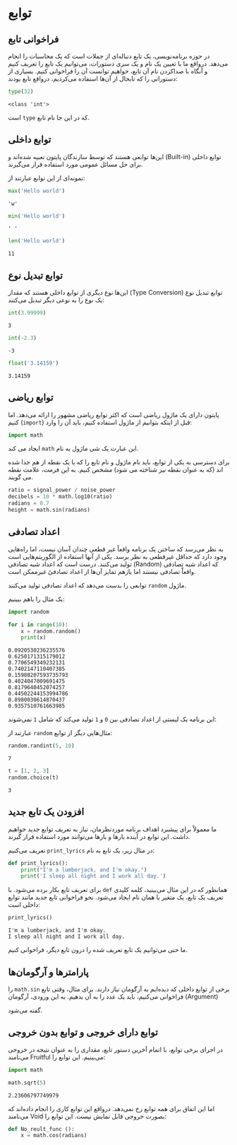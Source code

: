 # توابع {#functions}

## فراخوانی تابع {#import-function}

در حوزه برنامه‌نویسی،
یک تابع دنباله‌ای از جملات است که یک محاسبات را انجام می‌دهد.
درواقع ما با تعیین یک نام و یک سری دستورات،
می‌توانیم یک تابع را تعریف کنیم و آنگاه با صداکردن نام آن تابع،
خواهیم توانست آن را فراخوانی کنیم. بسیاری از دستوراتی را که
 تابحال از آن‌ها استفاده می‌کردیم، درواقع تابع بودند:

```python
type(32)
```
```output
<class 'int'>
```


که در این جا نام تابع 
[`type`]{dir=ltr}
است.

## توابع داخلی {#built-in-functions}

توابع داخلی 
[(Built-in)]{dir=ltr}
این‌ها توابعی هستند که توسط سازندگان پایتون تعبیه شده‌اند
 و برای حل مسائل عمومی مورد استفاده قرار می‌گیرند.

نمونه‌ای از این توابع عبارتند از:

```python
max('Hello world')
```
```output
'w'
```

```python
min('Hello world')
```
```output
' '
```

```python
len('Hello world')
```
```output
11
```

## توابع تبدیل نوع {#type-conversion-functions}

توابع تبدیل نوع 
[(Type Conversion)]{dir=ltr}
این‌ها نوع دیگری از توابع داخلی هستند که مقدار یک نوع را
به نوعی دیگر تبدیل می‌کنند:

```python
int(3.99999)
```
```output
3
```

```python
int(-2.3)
```
```output
-3
```

```python
float('3.14159')
```
```output
3.14159
```

## توابع ریاضی {#math-functions}

پایتون دارای یک ماژول ریاضی است که اکثر توابع ریاضی 
مشهور را ارائه می‌دهد. اما قبل از اینکه بتوانیم از ماژول
استفاده کنیم، باید آن را وارد
[(`import`)]{dir=ltr}
کنیم:

```python
import math
```

این عبارت یک شی ماژول به نام
[`math`]{dir=ltr} 
ایجاد می کند.

برای دسترسی به یکی از توابع، باید نام ماژول و
نام تابع را که با یک نقطه از هم جدا شده اند 
(که به عنوان نقطه نیز شناخته می شود) مشخص کنیم.
به این فرمت، علامت نقطه می گویند.

```python
ratio = signal_power / noise_power
decibels = 10 * math.log10(ratio)
radians = 0.7
height = math.sin(radians)
```

## اعداد تصادفی {#random-numbers}

به نظر می‌رسد که ساختن یک برنامه واقعاً غیر قطعی
چندان آسان نیست، اما راه‌هایی وجود دارد که حداقل 
غیرقطعی به نظر برسد. یکی از آنها استفاده از 
الگوریتم‌هایی است که اعداد شبه تصادفی
[(Random)]{dir=ltr}
تولید می‌کنند. 
درست است که اعداد شبه تصادفی واقعاْ تصادفی نیستند 
اما بازهم تمایز آن‌ها از اعداد تصادفیُ غیرممکن است. 

ماژول
[`random`]{dir=ltr} 
توابعی را بدست می‌دهد که اعداد تصادفی تولید می‌کنند.

یک مثال را باهم ببینیم:

```python
import random

for i in range(10):
    x = random.random()
    print(x)

```
```output
0.0920530236235576
0.6250171315179012
0.7706549349232131
0.7402147110407385
0.15988207593735793
0.4024047009691475
0.8179640452074257
0.44502244153994786
0.8980030614870437
0.9357510761663985
```

این برنامه یک لیستی از اعداد تصادفی بین 
`0`
و 
`1`
تولید می‌کند که شامل 
`1`
نمی‌شوند:


مثال‌هایی دیگر از توابع
[`random‌`]{dir=ltr}
عبارتند از: 

```python
random.randint(5, 10)
```
```output
7
```

```python
t = [1, 2, 3]
random.choice(t)
```
```output
3
```

## افزودن یک تابع جدید {#create-new-function}

ما معمولاْ برای پیشبرد اهداف برنامه موردنظرمان،
نیاز به تعریف توابع جدید خواهیم داشت. این توابع
در آینده بارها و بارها می‌توانند مورد استفاده قرار گیرند.

در مثال زیر، یک تابع به نام 
[`print_lyrics`]{dir=ltr}
تعریف می‌کنیم:

```python
def print_lyrics():
    print("I'm a lumberjack, and I'm okay.")
    print('I sleep all night and I work all day.')

```

همانطور که در این مثال می‌بینید، کلمه کلیدی 
[`def`]{dir=ltr}
برای تعریف تابع بکار برده می‌شود. 
با تعریف یک تابع، یک متغیر با همان نام ایجاد می‌شود. 
نحو فراخوانی تابع جدید مانند توابع داخلی است:

```python
print_lyrics()
```
```output
I'm a lumberjack, and I'm okay.
I sleep all night and I work all day.
```

ما حتی می‌توانیم یک تابع تعریف شده را درون تابع دیگر، 
فراخوانی کنیم.

## پارامترها و آرگومان‌ها {#parameters-and-arguments}

برخی از توابع داخلی که دیده‌ایم به آرگومان نیاز دارند. 
برای مثال، وقتی تابع 
[`math.sin`]{dir=ltr}
را فراخوانی می‌کنیم، باید یک عدد را به آن بدهیم.
به این ورودی، آرگومان
[(Argument)]{dir=ltr}

گفته می‌شود.

## توابع دارای خروجی و توابع بدون خروجی {#fruitful-functions-and-void-functions}

در اجرای برخی توابع، با اتمام آخرین دستور تابع،
مقداری را به عنوان نتیجه
 در خروجی می‌بینیم.
این توابع را
[Fruitful]{dir=ltr}
می‌نامند:

```python
import math

math.sqrt(5)
```
```
2.23606797749979
```


اما این اتفاق برای همه توابع رخ نمی‌دهد.
درواقع این توابع کاری را انجام 
داده‌اند که بصورت خروجی قابل نمایش نیست. 
این توابع را 
[Void]{dir=ltr}
می‌نامند:

```python
def No_reult_func ():
    x = math.cos(radians)

```